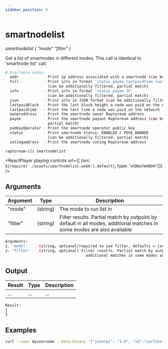 ```yaml
---
sidebar_position: 9
---
```


# smartnodelist

*smartnodelist ( "mode" "filter" )*

Get a list of smartnodes in different modes. This call is identical to 'smartnode list' call.

```bash
# Available modes:
  addr           - Print ip address associated with a smartnode (can be additionally filtered, partial match)
  full           - Print info in format 'status payee lastpaidtime lastpaidblock IP'
                   (can be additionally filtered, partial match)
  info           - Print info in format 'status payee IP'
                   (can be additionally filtered, partial match)
  json           - Print info in JSON format (can be additionally filtered, partial match)
  lastpaidblock  - Print the last block height a node was paid on the network
  lastpaidtime   - Print the last time a node was paid on the network
  owneraddress   - Print the smartnode owner Raptoreum address
  payee          - Print the smartnode payout Raptoreum address (can be additionally filtered,
                   partial match)
  pubKeyOperator - Print the smartnode operator public key
  status         - Print smartnode status: ENABLED / POSE_BANNED
                   (can be additionally filtered, partial match)
  votingaddress  - Print the smartnode voting Raptoreum address
```

`raptoreum-cli smartnodelist`

<ReactPlayer playing controls url={[
    {src: `${require('./assets/smartnodelist.webm').default}`, type: 'video/webm'}]} />

## Arguments

| Argument | Type | Description |
|--|--|--|
| "mode" | (string) | The mode to run list in |
| "filter" | (string) | Filter results. Partial match by outpoint by default in all modes, additional matches in some modes are also available |

```bash
Arguments:
1. "mode"      (string, optional/required to use filter, defaults = json) The mode to run list in
2. "filter"    (string, optional) Filter results. Partial match by outpoint by default in all modes,
                                    additional matches in some modes are also available
```


## Output

| Result | Type | Description |
|--|--|--|
| ... | ... | ... |

```bash
Result:
{
}
```

## Examples

```bash
curl --user myusername --data-binary '{"jsonrpc": "1.0", "id":"curltest", "method": "smartnodelist", "params": [] }' -H 'content-type: text/plain;' http://127.0.0.1:9998/
```

